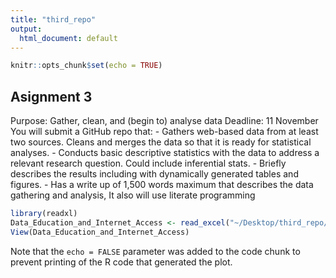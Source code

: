 ```yaml
---
title: "third_repo"
output:
  html_document: default
---
```


```r
knitr::opts_chunk$set(echo = TRUE)
```

## Asignment 3
Purpose: Gather, clean, and (begin to) analyse data
Deadline: 11 November
You will submit a GitHub repo that:
- Gathers web-based data from at least two sources. Cleans and merges the data so that it is ready for statistical analyses.
- Conducts basic descriptive statistics with the data to address a relevant research question. Could include inferential stats.
- Briefly describes the results including with dynamically generated tables and figures.
- Has a write up of 1,500 words maximum that describes the data gathering and analysis, It also will use literate programming




```r

library(readxl)
Data_Education_and_Internet_Access <- read_excel("~/Desktop/third_repo/Data Education and Internet Access.xlsx")
View(Data_Education_and_Internet_Access)
```


Note that the `echo = FALSE` parameter was added to the code chunk to prevent printing of the R code that generated the plot.
